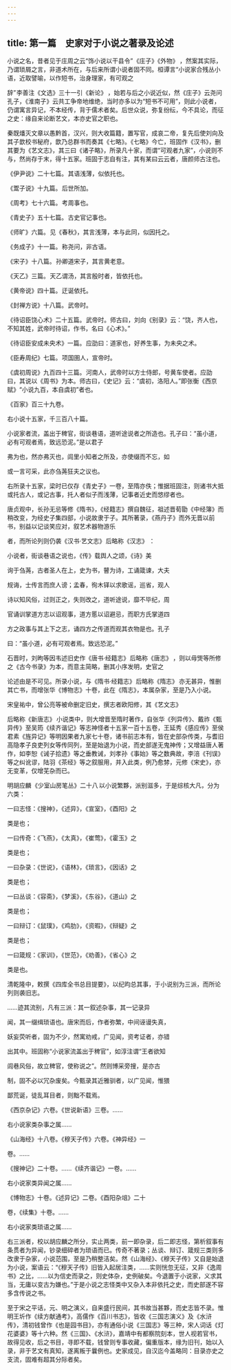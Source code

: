 ```yaml
---
---
---
```

title: 第一篇　史家对于小说之著录及论述
---



小说之名，昔者见于庄周之云“饰小说以干县令” 《庄子》《外物》 ，然案其实际，乃谓琐屑之言，非道术所在，与后来所谓小说者固不同。桓谭言“小说家合残丛小语，近取譬喻，以作短书，治身理家，有可观之

辞” 李善注《文选》三十一引《新论》 ，始若与后之小说近似，然《庄子》云尧问孔子，《淮南子》云共工争帝地维绝，当时亦多以为“短书不可用”，则此小说者，仍谓寓言异记，不本经传，背于儒术者矣。后世众说，弥复纷纭，今不具论，而征之史：缘自来论断艺文，本亦史官之职也。

秦既燔灭文章以愚黔首，汉兴，则大收篇籍，置写官，成哀二帝，复先后使刘向及其子歆校书秘府，歆乃总群书而奏其《七略》。《七略》今亡，班固作《汉书》，删其要为《艺文志》，其三曰《诸子略》，所录凡十家，而谓“可观者九家”，小说则不与，然尚存于末，得十五家。班固于志自有注，其有某曰云云者，唐颜师古注也。

《伊尹说》二十七篇。 其语浅薄，似依托也。 

《鬻子说》十九篇。 后世所加。 

《周考》七十六篇。 考周事也。 

《青史子》五十七篇。 古史官记事也。 

《师旷》六篇。 见《春秋》，其言浅薄，本与此同，似因托之。 

《务成子》十一篇。 称尧问，非古语。 

《宋子》十八篇。 孙卿道宋子，其言黄老意。 

《天乙》三篇。 天乙谓汤，其言殷时者，皆依托也。 

《黄帝说》四十篇。 迂诞依托。 

《封禅方说》十八篇。 武帝时。 

《待诏臣饶心术》二十五篇。 武帝时。师古曰，刘向《别录》云：“饶，齐人也，不知其姓，武帝时待诏，作书，名曰《心术》。” 

《待诏臣安成未央术》一篇。 应劭曰：道家也，好养生事，为未央之术。 

《臣寿周纪》七篇。 项国圉人，宣帝时。 

《虞初周说》九百四十三篇。 河南人，武帝时以方士侍郎，号黄车使者。应劭曰，其说以《周书》为本。师古曰，《史记》云：“虞初，洛阳人。”即张衡《西京赋》“小说九百，本自虞初”者也。 

《百家》百三十九卷。

右小说十五家，千三百八十篇。

小说家者流，盖出于稗官，街谈巷语，道听途说者之所造也。孔子曰：“虽小道，必有可观者焉，致远恐泥。”是以君子

弗为也，然亦弗灭也，闾里小知者之所及，亦使缀而不忘，如

或一言可采，此亦刍荛狂夫之议也。

右所录十五家，梁时已仅存《青史子》一卷，至隋亦佚；惟据班固注，则诸书大抵或托古人，或记古事，托人者似子而浅薄，记事者近史而悠缪者也。

唐贞观中，长孙无忌等修《隋书》，《经籍志》撰自魏征，祖述晋荀勖《中经簿》而稍改变，为经史子集四部，小说故隶于子。其所著录，《燕丹子》而外无晋以前书，别益以记谈笑应对，叙艺术器物游乐

者，而所论列则仍袭《汉书·艺文志》 后略称《汉志》 ：

小说者，街谈巷语之说也，《传》载舆人之颂，《诗》美

询于刍荛，古者圣人在上，史为书，瞽为诗，工诵箴谏，大夫

规诲，士传言而庶人谤；孟春，徇木铎以求歌谣，巡省，观人

诗以知风俗，过则正之，失则改之，道听途说，靡不毕纪，周

官诵训掌道方志以诏观事，道方慝以诏避忌，而职方氏掌道四

方之政事与其上下之志，诵四方之传道而观其衣物是也。孔子

曰：“虽小道，必有可观者焉。致远恐泥。”

石晋时，刘昫等因韦述旧史作《唐书·经籍志》 后略称《唐志》 ，则以毋煚等所修之《古今书录》为本，而意主简略，删其小序发明，史官之

论述由是不可见。所录小说，与《隋书·经籍志》 后略称《隋志》 亦无甚异，惟删其亡书，而增张华《博物志》十卷，此在《隋志》，本属杂家，至是乃入小说。

宋皇祐中，曾公亮等被命删定旧史，撰志者欧阳修，其《艺文志》 

后略称《新唐志》 小说类中，则大增晋至隋时著作，自张华《列异传》、戴祚《甄异传》至吴筠《续齐谐记》等志神怪者十五家一百十五卷，王延秀《感应传》至侯君素《旌异记》等明因果者九家七十卷，诸书前志本有，皆在史部杂传类，与耆旧高隐孝子良吏列女等传同列，至是始退为小说，而史部遂无鬼神传；又增益唐人著作，如李恕《诫子拾遗》等之垂教诫，刘孝孙《事始》等之数典故，李涪《刊误》等之纠讹谬，陆羽《茶经》等之叙服用，并入此类，例乃愈棼，元修《宋史》，亦无变革，仅增芜杂而已。

明胡应麟 《少室山房笔丛》二十八 以小说繁夥，派别滋多，于是综核大凡，分为六类：

一曰志怪：《搜神》，《述异》，《宣室》，《酉阳》之

类是也；

一曰传奇：《飞燕》，《太真》，《崔莺》，《霍玉》之

类是也；

一曰杂录：《世说》，《语林》，《琐言》，《因话》之

类是也；

一曰丛谈：《容斋》，《梦溪》，《东谷》，《道山》之

类是也；

一曰辩订：《鼠璞》，《鸡肋》，《资暇》，《辩疑》之

类是也；

一曰箴规：《家训》，《世范》，《劝善》，《省心》之

类是也。

清乾隆中，敕撰《四库全书总目提要》，以纪昀总其事，于小说别为三派，而所论列则袭旧志。

……迹其流别，凡有三派：其一叙述杂事，其一记录异

闻，其一缀缉琐语也。唐宋而后，作者弥繁，中间诬谩失真，

妖妄荧听者，固为不少，然寓劝戒，广见闻，资考证者，亦错

出其中。班固称“小说家流盖出于稗官”，如淳注谓“王者欲知

闾巷风俗，故立稗官，使称说之”。然则博采旁搜，是亦古

制，固不必以冗杂废矣。今甄录其近雅驯者，以广见闻，惟猥

鄙荒诞，徒乱耳目者，则黜不载焉。

《西京杂记》六卷。《世说新语》三卷。……

右小说家类杂事之属……

《山海经》十八卷。《穆天子传》六卷。《神异经》一

卷。……

《搜神记》二十卷。……《续齐谐记》一卷。……

右小说家类异闻之属……

《博物志》十卷。《述异记》二卷。《酉阳杂俎》二十

卷，《续集》十卷。……

右小说家类琐语之属……

右三派者，校以胡应麟之所分，实止两类，前一即杂录，后二即志怪，第析叙事有条贯者为异闻，钞录细碎者为琐语而已。传奇不著录；丛谈、辩订、箴规三类则多改隶于杂家，小说范围，至是乃稍整洁矣。然《山海经》、《穆天子传》又自是始退为小说，案语云：“《穆天子传》旧皆入起居注类，……实则恍忽无征，又非《逸周书》之比，……以为信史而录之，则史体杂，史例破矣。今退置于小说家，义求其当，无庸以变古为嫌也。”于是小说之志怪类中又杂入本非依托之史，而史部遂不容多含传说之书。

至于宋之平话，元、明之演义，自来盛行民间，其书故当甚夥，而史志皆不录。惟明王圻作《续方献通考》，高儒作《百川书志》，皆收《三国志演义》及《水浒传》，清初钱曾作《也是园书目》，亦有通俗小说《三国志》等三种，宋人词话《灯花婆婆》等十六种。然《三国》、《水浒》，嘉靖中有都察院刻本，世人视若官书，故得见收，后之书目，寻即不载，钱曾则专事收藏，偏重版本，缘为旧刊，始以入录，非于艺文有真知，遂离叛于曩例也。史家成见，自汉迄今盖略同：目录亦史之支流，固难有超其分际者矣。